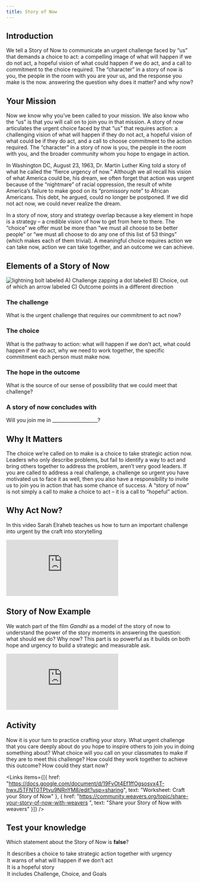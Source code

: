 ```yaml
---
title: Story of Now
---
```


## Introduction

We tell a Story of Now to communicate an urgent challenge faced by “us” that demands a choice to act: a compelling image of what will happen if we do not act, a hopeful vision of what could happen if we do act, and a call to commitment to the choice required. The “character” in a story of now is you, the people in the room with you are your us, and the response you make is the now. answering the question why does it matter? and why now?

## Your Mission

Now we know why you’ve been called to your mission. We also know who the “us” is that you will call on to join you in that mission. A story of now articulates the urgent choice faced by that “us” that requires action: a challenging vision of what will happen if they do not act, a hopeful vision of what could be if they do act, and a call to choose commitment to the action required. The “character” in a story of now is you, the people in the room with you, and the broader community whom you hope to engage in action.

In Washington DC, August 23, 1963, Dr. Martin Luther King told a story of what he called the “fierce urgency of now.” Although we all recall his vision of what America could be, his dream, we often forget that action was urgent because of the “nightmare” of racial oppression, the result of white America’s failure to make good on its “promissory note” to African Americans. This debt, he argued, could no longer be postponed. If we did not act now, we could never realize the dream.

In a story of now, story and strategy overlap because a key element in hope is a strategy – a credible vision of how to get from here to there. The “choice” we offer must be more than “we must all choose to be better people” or “we must all choose to do any one of this list of 53 things” (which makes each of them trivial). A meaningful choice requires action we can take now, action we can take together, and an outcome we can achieve.

## Elements of a Story of Now


<Image src={imgChallengeChoiceOutcome} alt="lightning bolt labeled A) Challenge zapping a dot labeled B) Choice, out of which an arrow labeled C) Outcome points in a different direction"/>

### The challenge

What is the urgent challenge that requires our commitment to act now?

### The choice

What is the pathway to action: what will happen if we don’t act, what could happen if we do act, why we need to work together, the specific commitment each person must make now.

### The hope in the outcome

What is the source of our sense of possibility that we could meet that challenge?

### A story of now concludes with

Will you join me in ___________________?

## Why It Matters

The choice we’re called on to make is a choice to take strategic action now. Leaders who only describe problems, but fail to identify a way to act and bring others together to address the problem, aren’t very good leaders. If you are called to address a real challenge, a challenge so urgent you have motivated us to face it as well, then you also have a responsibility to invite us to join you in action that has some chance of success.   A “story of now” is not simply a call to make a choice to act – it is a call to “hopeful” action.

## Why Act Now?

In this video Sarah Elraheb teaches us how to turn an important challenge into urgent by the craft into storytelling

<Embed src="https://player.vimeo.com/video/797428151" />

## Story of Now Example

We watch part of the film _Gandhi_ as a model of the story of now to understand the power of the story moments in answering the question: what should we do? Why now? This part is so powerful as it builds on both hope and urgency to build a strategic and measurable ask.

<Embed src="https://player.vimeo.com/video/797427332" />

## Activity

Now it is your turn to practice crafting your story. What urgent challenge that you care deeply about do you hope to inspire others to join you in doing something about? What choice will you call on your classmates to make if they are to meet this challenge? How could they work together to achieve this outcome? How could they start now?

<Links
  items={[{
    href: "https://docs.google.com/document/d/19FvOt4Ef1ffOgsosvx4T-hwxJ5TFNT0TPtvu9NRnYM8/edit?usp=sharing",
    text: "Worksheet: Craft your Story of Now"
  },
  {
    href: "https://community.weavers.org/topic/share-your-story-of-now-with-weavers ",
    text: "Share your Story of Now with weavers"
  }]}
/>

<Box>

  ## Test your knowledge

  Which statement about the Story of Now is **false**?

  <MultipleChoice>
    <Option>
      It describes a choice to take strategic action together with urgency
    </Option>
    <Option>
      It warns of what will happen if we don’t act
    </Option>
    <Option>
      It is a hopeful story
    </Option>
    <Option isCorrect>
      It includes Challenge, Choice, and Goals
    </Option>
  </MultipleChoice>

</Box>
